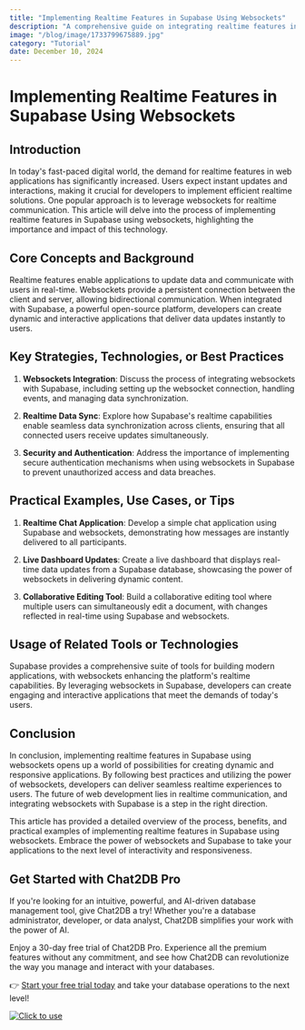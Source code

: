 ```yaml
---
title: "Implementing Realtime Features in Supabase Using Websockets"
description: "A comprehensive guide on integrating realtime features in Supabase using websockets, exploring the impact of this technology in the current tech landscape."
image: "/blog/image/1733799675889.jpg"
category: "Tutorial"
date: December 10, 2024
---
```


# Implementing Realtime Features in Supabase Using Websockets

## Introduction

In today's fast-paced digital world, the demand for realtime features in web applications has significantly increased. Users expect instant updates and interactions, making it crucial for developers to implement efficient realtime solutions. One popular approach is to leverage websockets for realtime communication. This article will delve into the process of implementing realtime features in Supabase using websockets, highlighting the importance and impact of this technology.

## Core Concepts and Background

Realtime features enable applications to update data and communicate with users in real-time. Websockets provide a persistent connection between the client and server, allowing bidirectional communication. When integrated with Supabase, a powerful open-source platform, developers can create dynamic and interactive applications that deliver data updates instantly to users.

## Key Strategies, Technologies, or Best Practices

1. **Websockets Integration**: Discuss the process of integrating websockets with Supabase, including setting up the websocket connection, handling events, and managing data synchronization.

2. **Realtime Data Sync**: Explore how Supabase's realtime capabilities enable seamless data synchronization across clients, ensuring that all connected users receive updates simultaneously.

3. **Security and Authentication**: Address the importance of implementing secure authentication mechanisms when using websockets in Supabase to prevent unauthorized access and data breaches.

## Practical Examples, Use Cases, or Tips

1. **Realtime Chat Application**: Develop a simple chat application using Supabase and websockets, demonstrating how messages are instantly delivered to all participants.

2. **Live Dashboard Updates**: Create a live dashboard that displays real-time data updates from a Supabase database, showcasing the power of websockets in delivering dynamic content.

3. **Collaborative Editing Tool**: Build a collaborative editing tool where multiple users can simultaneously edit a document, with changes reflected in real-time using Supabase and websockets.

## Usage of Related Tools or Technologies

Supabase provides a comprehensive suite of tools for building modern applications, with websockets enhancing the platform's realtime capabilities. By leveraging websockets in Supabase, developers can create engaging and interactive applications that meet the demands of today's users.

## Conclusion

In conclusion, implementing realtime features in Supabase using websockets opens up a world of possibilities for creating dynamic and responsive applications. By following best practices and utilizing the power of websockets, developers can deliver seamless realtime experiences to users. The future of web development lies in realtime communication, and integrating websockets with Supabase is a step in the right direction.

This article has provided a detailed overview of the process, benefits, and practical examples of implementing realtime features in Supabase using websockets. Embrace the power of websockets and Supabase to take your applications to the next level of interactivity and responsiveness.

## Get Started with Chat2DB Pro

If you're looking for an intuitive, powerful, and AI-driven database management tool, give Chat2DB a try! Whether you're a database administrator, developer, or data analyst, Chat2DB simplifies your work with the power of AI.

Enjoy a 30-day free trial of Chat2DB Pro. Experience all the premium features without any commitment, and see how Chat2DB can revolutionize the way you manage and interact with your databases.

👉 [Start your free trial today](https://chat2db.ai/pricing) and take your database operations to the next level!


[![Click to use](/image/blog/bg/chat2db.jpg)](https://chat2db.ai/)
